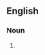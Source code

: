 {{also|backyards}}

==English==

===Noun===
{{head|en|noun form|head=[[back]] [[yard]]s}}

# {{plural of|back yard|lang=en}}